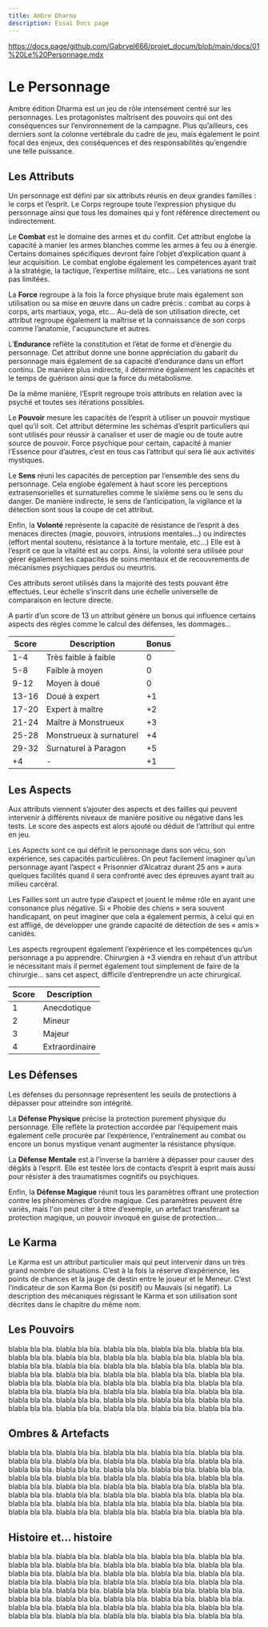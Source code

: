 ```yaml
---
title: Ambre Dharma
description: Essai Docs page
---
```

https://docs.page/github.com/Gabryel666/projet_docum/blob/main/docs/01%20Le%20Personnage.mdx

# Le Personnage

Ambre édition Dharma est un jeu de rôle intensément centré sur les personnages. Les protagonistes maîtrisent des pouvoirs qui ont des conséquences sur l’environnement de la campagne. Plus qu’ailleurs, ces derniers sont la colonne vertébrale du cadre de jeu, mais également le point focal des enjeux, des conséquences et des responsabilités qu’engendre une telle puissance.

## Les Attributs


Un personnage est défini par six attributs réunis en deux grandes familles : le corps et l’esprit. Le Corps regroupe toute l’expression physique du personnage ainsi que tous les domaines qui y font référence directement ou indirectement. 

Le **Combat** est le domaine des armes et du conflit. Cet attribut englobe la capacité à manier les armes blanches comme les armes à feu ou à énergie. Certains domaines spécifiques devront faire l’objet d’explication quant à leur acquisition. Le combat englobe également les compétences ayant trait à la stratégie, la tactique, l’expertise militaire, etc… Les variations ne sont pas limitées.


La **Force** regroupe à la fois la force physique brute mais également son utilisation ou sa mise en œuvre dans un cadre précis : combat au corps à corps, arts martiaux, yoga, etc… Au-delà de son utilisation directe, cet attribut regroupe également la maîtrise et la connaissance de son corps comme l’anatomie, l'acupuncture et autres. 

L’**Endurance** reflète la constitution et l’état de forme et d’énergie du personnage. Cet attribut donne une bonne appréciation du gabarit du personnage mais également de sa capacité d’endurance dans un effort continu. De manière plus indirecte, il détermine également les capacités et le temps de guérison ainsi que la force du métabolisme.

De la même manière, l’Esprit regroupe trois attributs en relation avec la psyché et toutes ses itérations possibles.

Le **Pouvoir** mesure les capacités de l’esprit à utiliser un pouvoir mystique quel qu’il soit. Cet attribut détermine les schémas d’esprit particuliers qui sont utilisés pour réussir à canaliser et user de magie ou de toute autre source de pouvoir. Force psychique pour certain, capacité à manier l’Essence pour d’autres, c’est en tous cas l’attribut qui sera lié aux activités mystiques.


Le **Sens** réuni les capacités de perception par l’ensemble des sens du personnage. Cela englobe également à haut score les perceptions extrasensorielles et surnaturelles comme le sixième sens ou le sens du danger. De manière indirecte, le sens de l’anticipation, la vigilance et la détection sont sous la coupe de cet attribut.

Enfin, la **Volonté** représente la capacité de résistance de l’esprit à des menaces directes (magie, pouvoirs, intrusions mentales…) ou indirectes (effort mental soutenu, résistance à la torture mentale, etc…) Elle est à l’esprit ce que la vitalité est au corps. Ainsi, la volonté sera utilisée pour gérer également les capacités de soins mentaux et de recouvrements de mécanismes psychiques perdus ou meurtris.

Ces attributs seront utilisés dans la majorité des tests pouvant être effectués. Leur échelle s’inscrit dans une échelle universelle de comparaison en lecture directe. 

A partir d’un score de 13 un attribut génère un bonus qui influence certains aspects des règles comme le calcul des défenses, les dommages...

| **Score** | **Description**         | **Bonus** |
| --------- | ----------------------- | --------- |
| 1-4       | Très faible à faible    | 0         |
| 5-8       | Faible à moyen          | 0         |
| 9-12      | Moyen à doué            | 0         |
| 13-16     | Doué à expert           | +1        |
| 17-20     | Expert à maître         | +2        |
| 21-24     | Maître à Monstrueux     | +3        |
| 25-28     | Monstrueux à surnaturel | +4        |
| 29-32     | Surnaturel à Paragon    | +5        |
| +4        | -                       | +1        |

##  Les Aspects

Aux attributs viennent s’ajouter des aspects et des failles qui peuvent intervenir à différents niveaux de manière positive ou négative dans les tests. Le score des aspects est alors ajouté ou déduit de l’attribut qui entre en jeu.

Les Aspects sont ce qui définit le personnage dans son vécu, son expérience, ses capacités particulières. On peut facilement imaginer qu’un personnage ayant l’aspect « Prisonnier d’Alcatraz durant 25 ans » aura quelques facilités quand il sera confronté avec des épreuves ayant trait au milieu carcéral.

Les Failles sont un autre type d’aspect et jouent le même rôle en ayant une consonance plus négative. Si « Phobie des chiens » sera souvent handicapant, on peut imaginer que cela a également permis, à celui qui en est affligé, de développer une grande capacité de détection de ses « amis » canidés.

Les aspects regroupent également l’expérience et les compétences qu’un personnage a pu apprendre. Chirurgien à +3 viendra en rehaut d’un attribut le nécessitant mais il permet également tout simplement de faire de la chirurgie… sans cet aspect, difficile d’entreprendre un acte chirurgical.

| **Score** | **Description** |
| --------- | --------------- |
| 1         | Anecdotique     |
| 2         | Mineur          |
| 3         | Majeur          |
| 4         | Extraordinaire  |

## Les Défenses

Les défenses du personnage représentent les seuils de protections à dépasser pour atteindre son intégrité.

La **Défense Physique** précise la protection purement physique du personnage. Elle reflète la protection accordée par l’équipement mais également celle procurée par l’expérience, l'entraînement au combat ou encore un bonus mystique venant augmenter la résistance physique. 

La **Défense Mentale** est à l’inverse la barrière à dépasser pour causer des dégâts à l’esprit. Elle est testée lors de contacts d’esprit à esprit mais aussi pour résister à des traumatismes cognitifs ou psychiques.

Enfin, la **Défense Magique** réunit tous les paramètres offrant une protection contre les phénomènes d’ordre magique. Ces paramètres peuvent être variés, mais l'on peut citer à titre d’exemple, un artefact transférant sa protection magique, un pouvoir invoqué en guise de protection…

## Le Karma

Le Karma est un attribut particulier mais qui peut intervenir dans un très grand nombre de situations. C’est à la fois la réserve d’expérience, les points de chances et la jauge de destin entre le joueur et le Meneur. C’est l’indicateur de son Karma Bon (si positif) ou Mauvais (si négatif). La description des mécaniques régissant le Karma et son utilisation sont décrites dans le chapitre du même nom.

## Les Pouvoirs


 blabla bla bla. blabla bla bla. blabla bla bla. blabla bla bla. blabla bla bla. blabla bla bla. blabla bla bla. blabla bla bla. blabla bla bla. blabla bla bla. blabla bla bla. blabla bla bla. blabla bla bla. blabla bla bla. blabla bla bla. blabla bla bla. blabla bla bla. blabla bla bla. blabla bla bla. blabla bla bla. blabla bla bla. blabla bla bla. blabla bla bla. blabla bla bla. blabla bla bla. blabla bla bla. blabla bla bla. blabla bla bla. blabla bla bla. blabla bla bla. blabla bla bla. blabla bla bla. blabla bla bla. blabla bla bla. blabla bla bla. blabla bla bla. blabla bla bla. blabla bla bla. blabla bla bla. blabla bla bla. 

## Ombres & Artefacts


blabla bla bla. blabla bla bla. blabla bla bla. blabla bla bla. blabla bla bla. blabla bla bla. blabla bla bla. blabla bla bla. blabla bla bla. blabla bla bla. blabla bla bla. blabla bla bla. blabla bla bla. blabla bla bla. blabla bla bla. blabla bla bla. blabla bla bla. blabla bla bla. blabla bla bla. blabla bla bla. blabla bla bla. blabla bla bla. blabla bla bla. blabla bla bla. blabla bla bla. blabla bla bla. blabla bla bla. blabla bla bla. blabla bla bla. blabla bla bla. blabla bla bla. blabla bla bla. blabla bla bla. blabla bla bla. blabla bla bla. blabla bla bla. blabla bla bla. blabla bla bla. blabla bla bla. blabla bla bla.

## Histoire et… histoire

blabla bla bla. blabla bla bla. blabla bla bla. blabla bla bla. blabla bla bla. blabla bla bla. blabla bla bla. blabla bla bla. blabla bla bla. blabla bla bla. blabla bla bla. blabla bla bla. blabla bla bla. blabla bla bla. blabla bla bla. blabla bla bla. blabla bla bla. blabla bla bla. blabla bla bla. blabla bla bla. blabla bla bla. blabla bla bla. blabla bla bla. blabla bla bla. blabla bla bla. blabla bla bla. blabla bla bla. blabla bla bla. blabla bla bla. blabla bla bla. blabla bla bla. blabla bla bla. blabla bla bla. blabla bla bla. blabla bla bla. blabla bla bla. blabla bla bla. blabla bla bla. blabla bla bla. blabla bla bla.

 

 
